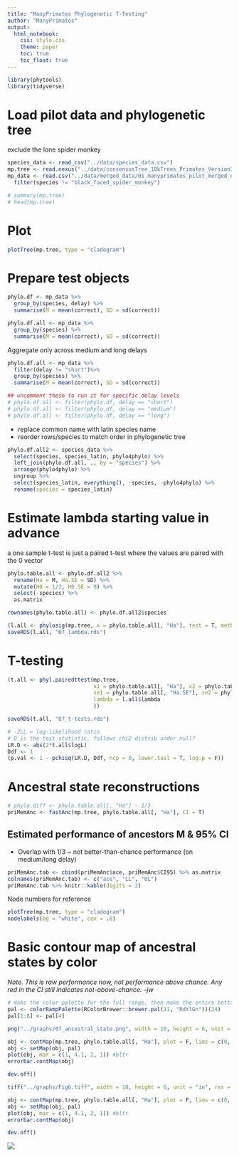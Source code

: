 ```yaml
---
title: "ManyPrimates Phylogenetic T-Testing"
author: "ManyPrimates"
output: 
  html_notebook:
    css: style.css
    theme: paper
    toc: true
    toc_float: true
---
```


```r
library(phytools)
library(tidyverse)
```

# Load pilot data and phylogenetic tree

exclude the lone spider monkey

```r
species_data <- read_csv("../data/species_data.csv")
mp.tree <- read.nexus("../data/consensusTree_10kTrees_Primates_Version3.nex")
mp_data <- read.csv("../data/merged_data/01_manyprimates_pilot_merged_data_v2.csv") %>%
  filter(species != "black_faced_spider_monkey")
```

```r
# summary(mp.tree)
# head(mp.tree)
```

# Plot

```r
plotTree(mp.tree, type = "cladogram")
```

# Prepare test objects

<!-- Aggregate by delay: short, medium, long -->

```r
phylo.df <- mp_data %>%
  group_by(species, delay) %>%
  summarise(M = mean(correct), SD = sd(correct))
```

<!-- Aggregate across all delays, for average performance -->

```r
phylo.df.all <- mp_data %>%
  group_by(species) %>%
  summarise(M = mean(correct), SD = sd(correct))
```

Aggregate only across medium and long delays

```r
phylo.df.all <- mp_data %>%
  filter(delay != "short")%>%
  group_by(species) %>%
  summarise(M = mean(correct), SD = sd(correct))
```

```r
## uncomment these to run it for specific delay levels
# phylo.df.all <- filter(phylo.df, delay == "short")
# phylo.df.all <- filter(phylo.df, delay == "medium")
# phylo.df.all <- filter(phylo.df, delay == "long")
```

- replace common name with latin species name
- reorder rows/species to match order in phylogenetic tree

```r
phylo.df.all2 <- species_data %>%
  select(species, species_latin, phylo4phylo) %>%
  left_join(phylo.df.all, ., by = "species") %>%
  arrange(phylo4phylo) %>%
  ungroup %>%
  select(species_latin, everything(), -species, -phylo4phylo) %>%
  rename(species = species_latin)
```

# Estimate lambda starting value in advance

a one sample t-test is just a paired t-test where the values are paired with the 0 vector

```r
phylo.table.all <- phylo.df.all2 %>%
  rename(Ha = M, Ha.SE = SD) %>%
  mutate(H0 = 1/3, H0.SE = 0) %>%
  select(-species) %>%
  as.matrix

rownames(phylo.table.all) <- phylo.df.all2$species
```

```r
(l.all <- phylosig(mp.tree, x = phylo.table.all[, "Ha"], test = T, method = "lambda"))
saveRDS(l.all, "07_lambda.rds")
```

# T-testing

```r
(t.all <- phyl.pairedttest(mp.tree,
                           x1 = phylo.table.all[, "Ha"], x2 = phylo.table.all[, "H0"],
                           se1 = phylo.table.all[, "Ha.SE"], se2 = phylo.table.all[, "H0.SE"],
                           lambda = l.all$lambda
                           ))

saveRDS(t.all, "07_t-tests.rds")
```

<!-- # Possible log-likelihood ratio tests -->

<!-- Trying to reproduce _ et al. (2010) -->

```r
# -2LL = log-likelihood ratio
# D is the test statistic, follows chi2 distrib under null?
LR.D <- abs(2*t.all$logL)
Ddf <- 1
(p.val <- 1 - pchisq(LR.D, Ddf, ncp = 0, lower.tail = T, log.p = F))
```

# Ancestral state reconstructions

```r
# phylo.diff <- phylo.table.all[, "Ha"] - 1/3
priMemAnc <- fastAnc(mp.tree, phylo.table.all[, "Ha"], CI = T)
```

## Estimated performance of ancestors M & 95% CI

- Overlap with 1/3 ~ not better-than-chance performance (on medium/long delay)

```r
priMemAnc.tab <- cbind(priMemAnc$ace, priMemAnc$CI95) %>% as.matrix
colnames(priMemAnc.tab) <- c("ace", "LL", "UL")
priMemAnc.tab %>% knitr::kable(digits = 2)
```

Node numbers for reference

```r
plotTree(mp.tree, type = "cladogram")
nodelabels(bg = "white", cex = .8)
```

# Basic contour map of ancestral states by color

*Note. This is raw performance now, not performance above chance. Any red in the CI still indicates not-above-chance. --jw*

```r
# make the color palette for the full range, then make the entire bottom 1/3 a uniform red
pal <- colorRampPalette(RColorBrewer::brewer.pal(11, "RdYlGn"))(24)
pal[1:8] <- pal[4]
```

```r
png("../graphs/07_ancestral_state.png", width = 10, height = 6, unit = "in", res = 300)

obj <- contMap(mp.tree, phylo.table.all[, "Ha"], plot = F, lims = c(0, 1), sig = 2)
obj <- setMap(obj, pal)
plot(obj, mar = c(1, 4.1, 2, 1)) #bltr
errorbar.contMap(obj)

dev.off()
```

```r
tiff("../graphs/Fig6.tiff", width = 10, height = 6, unit = "in", res = 300, type = "cairo", compression = "lzw")

obj <- contMap(mp.tree, phylo.table.all[, "Ha"], plot = F, lims = c(0, 1), sig = 2)
obj <- setMap(obj, pal)
plot(obj, mar = c(1, 4.1, 2, 1)) #bltr
errorbar.contMap(obj)

dev.off()
```

![](../graphs/07_ancestral_state.png)

